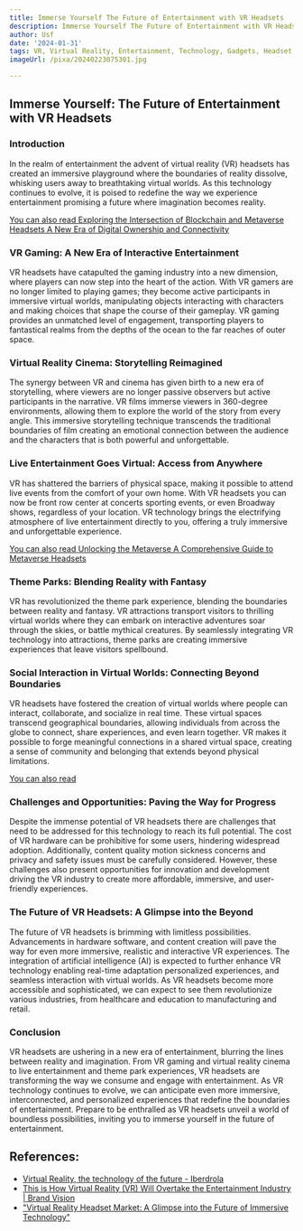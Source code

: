 ```yaml
---
title: Immerse Yourself The Future of Entertainment with VR Headsets
description: Immerse Yourself The Future of Entertainment with VR Headsets
author: Usf
date: '2024-01-31'
tags: VR, Virtual Reality, Entertainment, Technology, Gadgets, Headset
imageUrl: /pixa/20240223075301.jpg

---
```

## Immerse Yourself: The Future of Entertainment with  VR Headsets

### Introduction

In the realm of  entertainment the advent of virtual reality  (VR) headsets has created an  immersive playground where the boundaries of reality dissolve, whisking users away to breathtaking  virtual  worlds.  As this  technology continues to evolve, it is poised to redefine the way we experience entertainment promising a future where imagination becomes reality.

[You can also read Exploring the Intersection of Blockchain and Metaverse  Headsets A New Era of Digital Ownership  and Connectivity](Exploring%20the%20Intersection%20of%20Blockchain%20and%20Metaverse%20Headsets%20A%20New%20Era%20of%20Digital%20Ownership%20and%20Connectivity)


### VR Gaming: A New Era  of  Interactive Entertainment

VR headsets have catapulted the gaming industry into a new dimension, where players  can  now  step into the heart of the action. With VR gamers are no longer limited to playing games; they become  active participants in immersive virtual worlds, manipulating objects interacting with characters and making choices that shape the course of their gameplay. VR gaming provides an unmatched  level  of engagement, transporting players to fantastical realms from  the depths of the ocean to the far reaches  of  outer space.

### Virtual Reality Cinema: Storytelling Reimagined

The synergy between VR and cinema  has given birth to a new era of storytelling, where viewers are no longer passive observers but active participants in the narrative. VR films immerse viewers in 360-degree environments, allowing them to explore the world of the story from every angle. This immersive storytelling technique transcends the traditional boundaries of film creating an emotional connection between the audience and the characters that is both powerful and unforgettable.

### Live  Entertainment Goes Virtual: Access from Anywhere

VR has  shattered the barriers of physical space, making it possible to  attend live events from the comfort  of your own home. With VR headsets you can now be front row center  at concerts sporting events, or even Broadway shows, regardless of your location.  VR  technology brings the electrifying atmosphere of live entertainment directly to you, offering a truly immersive and unforgettable experience.

[You can also read Unlocking the Metaverse A  Comprehensive Guide to Metaverse Headsets](Unlocking%20the%20Metaverse%20A%20Comprehensive%20Guide%20to%20Metaverse%20Headsets)


### Theme Parks: Blending Reality with Fantasy

VR  has revolutionized the theme park  experience, blending the  boundaries between reality and fantasy. VR attractions transport visitors to thrilling virtual worlds where they can embark on interactive adventures soar through the skies,  or battle mythical creatures. By seamlessly  integrating VR technology into attractions, theme parks are creating immersive experiences that leave visitors spellbound.

### Social Interaction in Virtual Worlds: Connecting Beyond Boundaries

VR headsets have fostered the creation of virtual  worlds where people can interact,  collaborate, and socialize in  real time. These virtual spaces transcend geographical boundaries, allowing  individuals from across the globe to  connect, share  experiences, and even learn together. VR  makes it  possible to forge meaningful connections in a shared  virtual space, creating a sense of community and belonging that extends beyond physical limitations.

[You can also read ]()


### Challenges and Opportunities: Paving the Way for Progress

Despite the  immense potential of  VR  headsets  there are challenges that need to be addressed for this technology to reach its full potential. The cost  of VR hardware can be prohibitive for some users, hindering widespread adoption. Additionally, content quality  motion sickness concerns and privacy and safety issues must be carefully considered. However,  these challenges also  present  opportunities for innovation and development driving the VR industry to create  more affordable, immersive, and user-friendly  experiences.

### The  Future of  VR Headsets:  A Glimpse into the Beyond

The future of VR headsets is  brimming with limitless possibilities. Advancements in hardware software, and content creation will pave the  way for even more immersive, realistic and interactive VR experiences. The integration  of  artificial intelligence (AI) is expected to further enhance  VR technology enabling real-time adaptation personalized experiences, and seamless interaction with virtual worlds. As  VR headsets become more accessible and sophisticated, we can expect to see them revolutionize various industries, from  healthcare and education to manufacturing and retail.

### Conclusion

VR headsets are ushering in a new era of entertainment,  blurring the lines between reality and imagination. From VR gaming and virtual  reality  cinema to live entertainment and theme park experiences, VR headsets are transforming the way  we consume and engage with entertainment. As VR technology continues to evolve, we can anticipate even more immersive, interconnected, and personalized experiences that redefine the boundaries of entertainment. Prepare to be enthralled as VR headsets unveil a world of boundless possibilities, inviting you to immerse  yourself in  the future of entertainment.

## References:
- [Virtual Reality, the technology of the future - Iberdrola](https://www.iberdrola.com/innovation/virtual-reality)
- [This is How Virtual Reality (VR) Will Overtake the Entertainment Industry | Brand Vision](https://www.brandvm.com/post/virtual-reality-entertainment)
- ["Virtual Reality Headset Market: A Glimpse into the Future of Immersive Technology"](https://www.linkedin.com/pulse/virtual-reality-headset-market-glimpse-future-immersive-technology)
